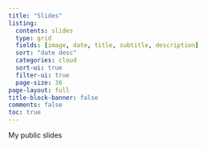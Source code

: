```yaml
---
title: "Slides"
listing:
  contents: slides
  type: grid
  fields: [image, date, title, subtitle, description]
  sort: "date desc"
  categories: cloud
  sort-ui: true
  filter-ui: true
  page-size: 36     
page-layout: full
title-block-banner: false
comments: false
toc: true
---
```


My public slides
